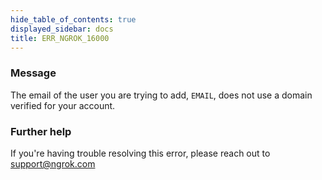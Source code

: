 ```yaml
---
hide_table_of_contents: true
displayed_sidebar: docs
title: ERR_NGROK_16000
---
```


### Message

The email of the user you are trying to add, `EMAIL`, does not use a domain verified for your account.

<ErrorDetails />

### Further help

If you're having trouble resolving this error, please reach out to [support@ngrok.com](mailto:support@ngrok.com?subject=Help%20with%20ERR_NGROK_16000)
